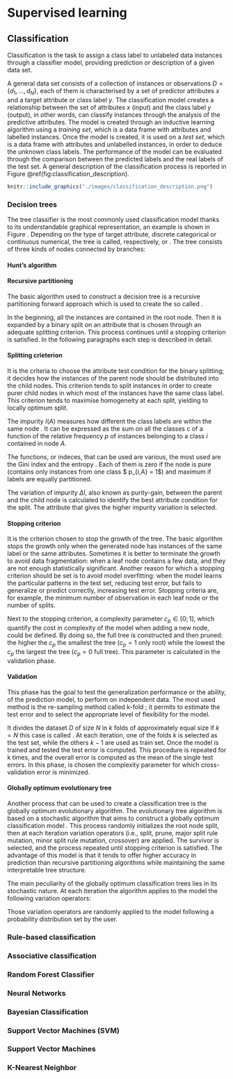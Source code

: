 # Supervised learning

## Classification
Classification is the task to assign a class label to unlabeled data instances through a classifier model, providing prediction or description of a given data set.

A general data set consists of a collection of instances or observations $D = \{d_1, \dots, d_N\}$, each of them is characterised by a set of predictor attributes $x$ and a target attribute or class label $y$. The classification model creates a relationship between the set of attributes $x$ (input) and the class label $y$ (output), in other words, can classify instances through the analysis of the predictive attributes. The model is created through an inductive learning algorithm using a _training set_, which is a data frame with attributes and labelled instances. Once the model is created, it is used on a _test set_, which is a data frame with attributes and unlabelled instances, in order to deduce the unknown class labels. The performance of the model can be evaluated through the comparison between the predicted labels and the real labels of the test set. A general description of the classification process is reported in Figure \@ref(fig:classification_description). 

```r
knitr::include_graphics("./images/classification_description.png")
```


### Decision trees
The tree classifier is the most commonly used classification model  thanks to its understandable graphical representation, an example is shown in  Figure \ref{fig:classification_tree_description}. Depending on the type of target attribute, discrete categorical or continuous numerical, the tree is called, respectively, \emph{classification tree} or \emph{regression tree}. The tree consists of three kinds of nodes connected by branches:

\begin{itemize}
\item \emph{Root node}: is the first node of the tree and is characterized by no incoming branches and only outgoing branches. It contains all the instances;
\item \emph{Internal node}: is characterized by one incoming branch and two outgoing branches. It contains a subset of the previous node;
\item \emph{Leaf node} (or \emph{terminal node}): is characterized by one incoming branch and no outgoing branches. It contains a subset of the previous node, and this subset is considered satisfactory for the classification. At each leaf node is assigned a class label.
\end{itemize}

\begin{figure}[h]
\begin{center}
	\includegraphics[width=11cm]{Figures/classification_tree_description}
	\caption{Classification tree description.}
	\label{fig:classification_tree_description}
\end{center}
\end{figure}

#### Hunt’s algorithm
#### Recursive partitioning
The basic algorithm used to construct a decision tree is a recursive partitioning forward approach \cite{Atkinson2000} which is used to create the so called \ac{CART}. 

In the beginning, all the instances are contained in the root node. Then it is expanded by a binary split on an attribute that is chosen through an adequate splitting criterion. This process continues until a stopping criterion is satisfied. In the following paragraphs each step is described in detail.

#### Splitting crieterion
It is the criteria to choose the attribute test condition for the binary splitting; it decides how the instances of the parent node should be distributed into the child nodes. This criterion tends to split instances in order to create purer child nodes in which most of the instances have the same class label. This criterion tends to maximise homogeneity at each split, yielding to locally optimum split.

The impurity $I(A)$ measures how different the class labels are within the same node \cite{Tan2019a}. It can be expressed as the sum on all the classes $c$ of a function of the relative frequency $p$ of instances belonging to a class $i$ contained in node $A$.
\begin{equation} \label{eq:impurity}
I(A) = \sum_{i=1}^c{f(p_{i,A})}
\end{equation}

The functions, or indeces, that can be used are various, the most used are the Gini index \eqref{eq:gini} and the entropy \eqref{eq:entropy}. Each of them is zero if the node is pure (contains only instances from one class $ p_{i,A}  = 1$) and maximum if labels are equally partitioned. 
\begin{gather}
f_{Gini}= 1 - \sum_{i=1}^c{ p_{i,A}}^2 \label{eq:gini} \\
f_{Entropy}=  - \sum_{i=1}^c{ p_{i,A} *\log_2(p_{i,A}) }  \label{eq:entropy}
\end{gather}

The variation of impurity $\Delta{I}$, also known as purity-gain,  between the parent and the child node is calculated to identify the best attribute condition for the split. The attribute that gives the higher impurity variation is selected.

#### Stopping criterion
 It is the criterion chosen to stop the growth of the tree. The basic algorithm stops the growth only when the generated node has instances of the same label or the same attributes. Sometimes it is better to terminate the growth to avoid data fragmentation: when a leaf node contains a few data, and they are not enough statistically significant. Another reason for which a stopping criterion should be set is to avoid model overfitting: when the model learns the particular patterns in the test set, reducing test error,  but fails to generalize or predict correctly, increasing test error. Stopping criteria are, for example, the minimum number of observation in each leaf node or the number of splits.

Next to the stopping criterion, a complexity parameter $c_p \in [0;1 ]$, which quantify the cost in complexity of the model when adding a new node, could be defined. By doing so, the full tree is constructed and then pruned: the higher the $c_p$ the smallest the tree ($c_p=1$ only root) while the lowest the $c_p$ the largest the tree ($c_p=0$ full tree). This parameter is calculated in the validation phase. 

#### Validation
This phase has the goal to test the generalization performance or the ability, of the prediction model, to perform on independent data.
The most used method is the re-sampling method called k-fold \ac{CV}; it permits to estimate the test error and to select the appropriate level of flexibility for the model.

It divides the dataset $D$ of size $N$ in $k$ folds of approximately equal size if $k=N$ this case is called \ac{LOOCV}. At each iteration, one of the folds $k$ is selected as the test set, while the others $k-1$ are used as train set. Once the model is trained and tested the test error is computed. This procedure is repeated for k times, and the overall error is computed as the mean of the single test errors. In this phase, is chosen the complexity parameter for which cross-validation error is minimized.

#### Globally optimum evolutionary tree
Another process that can be used to create a classification tree is the globally optimum evolutionary algorithm. The evolutionary tree algorithm is based on a stochastic algorithm that aims to construct a globally optimum classification model \cite{Grubinger2014}. This process randomly initializes the root node split, then at each iteration variation operators (i.e., split, prune, major split rule mutation, minor split rule mutation, crossover) are applied. The survivor is selected, and the process repeated until stopping criterion is satisfied. The advantage of this model is that it tends to offer higher accuracy in prediction than recursive partitioning algorithms while maintaining the same interpretable tree structure.

The main peculiarity of the globally optimum classification trees lies in its stochastic nature. At each iteration the algorithm applies to the model the following variation operators:
\begin{itemize}
\item \emph{Split} this operator randomly select a leaf node and assign it a random split rule that generated two child nodes;
\item \emph{Prune}  this operator randomly select an internal node and prunes it removing all its child nodes from the tree;
\item \emph{Major/minor split rule mutation} this operator randomly select an internal node and modifies the splitting rule;
\item \emph{Crossover} this operator randomly select two subtrees and exchange their position.
\end{itemize}

Those variation operators are randomly applied to the model following a probability distribution set by the user.


### Rule-based classification
### Associative classification
### Random Forest Classifier
### Neural Networks
### Bayesian Classification
### Support Vector Machines (SVM)
### Support Vector Machines
### K-Nearest Neighbor




